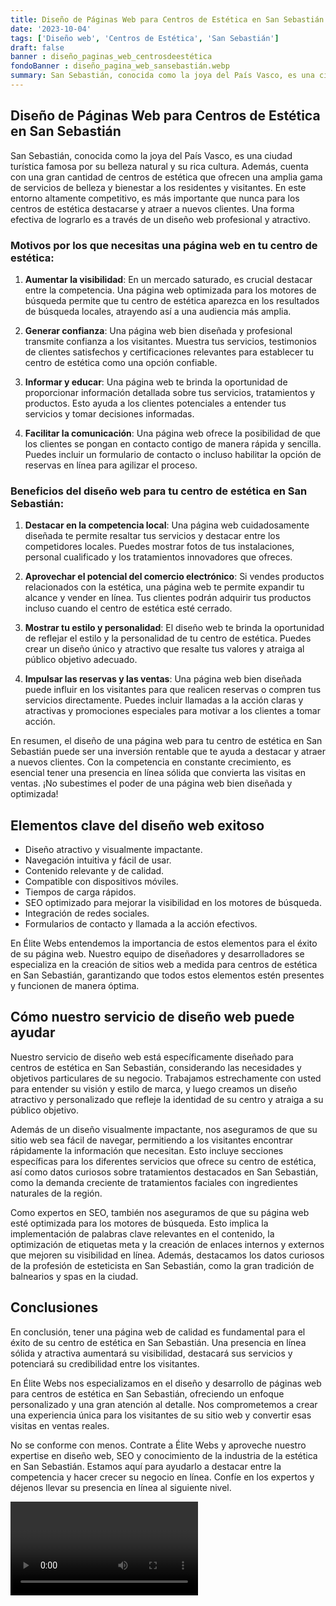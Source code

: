 ```yaml
---
title: Diseño de Páginas Web para Centros de Estética en San Sebastián
date: '2023-10-04'
tags: ['Diseño web', 'Centros de Estética', 'San Sebastián']
draft: false
banner : diseño_paginas_web_centrosdeestética
fondoBanner : diseño_pagina_web_sansebastián.webp
summary: San Sebastián, conocida como la joya del País Vasco, es una ciudad turística famosa por su belleza natural y su rica cultura. Además, cuenta con una gran cantidad de centros de estética que ofrecen una amplia gama de servicios de belleza y bienestar a los residentes y visitantes. En este entorno altamente competitivo, es más importante que nunca para los centros de estética destacarse y atraer a nuevos clientes. Una forma efectiva de lograrlo es a través de un diseño web profesional y atractivo.
---
```


## Diseño de Páginas Web para Centros de Estética en San Sebastián

San Sebastián, conocida como la joya del País Vasco, es una ciudad turística famosa por su belleza natural y su rica cultura. Además, cuenta con una gran cantidad de centros de estética que ofrecen una amplia gama de servicios de belleza y bienestar a los residentes y visitantes. En este entorno altamente competitivo, es más importante que nunca para los centros de estética destacarse y atraer a nuevos clientes. Una forma efectiva de lograrlo es a través de un diseño web profesional y atractivo.

### Motivos por los que necesitas una página web en tu centro de estética:

1. **Aumentar la visibilidad**: En un mercado saturado, es crucial destacar entre la competencia. Una página web optimizada para los motores de búsqueda permite que tu centro de estética aparezca en los resultados de búsqueda locales, atrayendo así a una audiencia más amplia.

2. **Generar confianza**: Una página web bien diseñada y profesional transmite confianza a los visitantes. Muestra tus servicios, testimonios de clientes satisfechos y certificaciones relevantes para establecer tu centro de estética como una opción confiable.

3. **Informar y educar**: Una página web te brinda la oportunidad de proporcionar información detallada sobre tus servicios, tratamientos y productos. Esto ayuda a los clientes potenciales a entender tus servicios y tomar decisiones informadas.

4. **Facilitar la comunicación**: Una página web ofrece la posibilidad de que los clientes se pongan en contacto contigo de manera rápida y sencilla. Puedes incluir un formulario de contacto o incluso habilitar la opción de reservas en línea para agilizar el proceso.

### Beneficios del diseño web para tu centro de estética en San Sebastián:

1. **Destacar en la competencia local**: Una página web cuidadosamente diseñada te permite resaltar tus servicios y destacar entre los competidores locales. Puedes mostrar fotos de tus instalaciones, personal cualificado y los tratamientos innovadores que ofreces.

2. **Aprovechar el potencial del comercio electrónico**: Si vendes productos relacionados con la estética, una página web te permite expandir tu alcance y vender en línea. Tus clientes podrán adquirir tus productos incluso cuando el centro de estética esté cerrado.

3. **Mostrar tu estilo y personalidad**: El diseño web te brinda la oportunidad de reflejar el estilo y la personalidad de tu centro de estética. Puedes crear un diseño único y atractivo que resalte tus valores y atraiga al público objetivo adecuado.

4. **Impulsar las reservas y las ventas**: Una página web bien diseñada puede influir en los visitantes para que realicen reservas o compren tus servicios directamente. Puedes incluir llamadas a la acción claras y atractivas y promociones especiales para motivar a los clientes a tomar acción.

En resumen, el diseño de una página web para tu centro de estética en San Sebastián puede ser una inversión rentable que te ayuda a destacar y atraer a nuevos clientes. Con la competencia en constante crecimiento, es esencial tener una presencia en línea sólida que convierta las visitas en ventas. ¡No subestimes el poder de una página web bien diseñada y optimizada!

<GifSeo />

<Cta />

## Elementos clave del diseño web exitoso

- Diseño atractivo y visualmente impactante.
- Navegación intuitiva y fácil de usar.
- Contenido relevante y de calidad.
- Compatible con dispositivos móviles.
- Tiempos de carga rápidos.
- SEO optimizado para mejorar la visibilidad en los motores de búsqueda.
- Integración de redes sociales.
- Formularios de contacto y llamada a la acción efectivos.

En Élite Webs entendemos la importancia de estos elementos para el éxito de su página web. Nuestro equipo de diseñadores y desarrolladores se especializa en la creación de sitios web a medida para centros de estética en San Sebastián, garantizando que todos estos elementos estén presentes y funcionen de manera óptima.

## Cómo nuestro servicio de diseño web puede ayudar

Nuestro servicio de diseño web está específicamente diseñado para centros de estética en San Sebastián, considerando las necesidades y objetivos particulares de su negocio. Trabajamos estrechamente con usted para entender su visión y estilo de marca, y luego creamos un diseño atractivo y personalizado que refleje la identidad de su centro y atraiga a su público objetivo.

Además de un diseño visualmente impactante, nos aseguramos de que su sitio web sea fácil de navegar, permitiendo a los visitantes encontrar rápidamente la información que necesitan. Esto incluye secciones específicas para los diferentes servicios que ofrece su centro de estética, así como datos curiosos sobre tratamientos destacados en San Sebastián, como la demanda creciente de tratamientos faciales con ingredientes naturales de la región.

Como expertos en SEO, también nos aseguramos de que su página web esté optimizada para los motores de búsqueda. Esto implica la implementación de palabras clave relevantes en el contenido, la optimización de etiquetas meta y la creación de enlaces internos y externos que mejoren su visibilidad en línea. Además, destacamos los datos curiosos de la profesión de esteticista en San Sebastián, como la gran tradición de balnearios y spas en la ciudad.

## Conclusiones

En conclusión, tener una página web de calidad es fundamental para el éxito de su centro de estética en San Sebastián. Una presencia en línea sólida y atractiva aumentará su visibilidad, destacará sus servicios y potenciará su credibilidad entre los visitantes.

En Élite Webs nos especializamos en el diseño y desarrollo de páginas web para centros de estética en San Sebastián, ofreciendo un enfoque personalizado y una gran atención al detalle. Nos comprometemos a crear una experiencia única para los visitantes de su sitio web y convertir esas visitas en ventas reales.

No se conforme con menos. Contrate a Élite Webs y aproveche nuestro expertise en diseño web, SEO y conocimiento de la industria de la estética en San Sebastián. Estamos aquí para ayudarlo a destacar entre la competencia y hacer crecer su negocio en línea. Confíe en los expertos y déjenos llevar su presencia en línea al siguiente nivel.

<Video />

<CtaBot job='Centros de Estética' city='San Sebastián'/>

<Gmaps query='San Sebastián+españa+maps' />